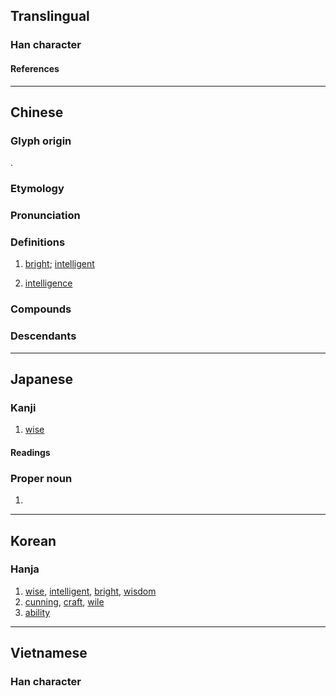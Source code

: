{{character info}}
==Translingual==

===Han character===
{{Han char|rn=61|rad=心|as=11|sn=15|four=55337|canj=QJSMP|ids=⿱彗心}}

====References====
{{Han ref|kx=0399.180|dkj=11116|dj=0739.060|hdz=42340.050|uh=6167}}

----

==Chinese==
{{zh-forms}}

===Glyph origin===
{{Han etym}}
{{Han compound|彗|心|c1=p|c2=s|t2=heart|ls=psc}}.

===Etymology===
{{rfe|zh}}

===Pronunciation===
{{zh-pron
|m=huì
|m-s=hui4
|c=wai6,wai3
|c-t=fei5
|g=fii5
|h=pfs=fi;gd=fi4
|j=hui3
|md=hiê
|mn=hūi/qz,tw:hōe
|mn-t=hui6/goi7
|mn-t_note=hui6 - literary; goi7 - vernacular
|w=3hhue
|x=fei4
|mc=y
|oc=y
|cat=a,n
}}

===Definitions===
{{zh-hanzi}}

# [[bright]]; [[intelligent]]
#: {{zh-syn|聰}}
# [[intelligence]]

===Compounds===
{{zh-der|別具慧眼|慧覺|慧沼|慧根|慧心巧手|慧思|內慧|慧目|慧黠|慧遠|慧能|慧給|慧眼獨具|慧火|慧海|慧日|慧文|慧心巧思|慧心|慧寂|慧典|慧南|不慧|慧皎|慧業|慧眼|慧劍|好行小慧|慧悟|宿慧|人工智慧|獨具慧眼|璅慧|早慧|牙後慧|穎慧|秀外慧中|福慧|牙慧|明慧|敏慧|智慧|智慧劍|拾人牙慧|黠慧|詠雪之慧|靈慧|聰慧|賢慧|智慧城}}

===Descendants===
{{CJKV|||혜}}

----

==Japanese==

===Kanji===
{{ja-kanji|grade=|rs=心11}}

# [[wise]]

====Readings====
{{ja-readings
|goon=え<ゑ
|kanon=けい
|kun=さと-い, さと-る
}}

===Proper noun===
{{ja-pos|proper|けい|さとし}}

# {{given name|ja|male|sort=けい}}

----

==Korean==

===Hanja===
{{ko-hanja|슬기롭다|슬기로울|혜}}

# [[wise]], [[intelligent]], [[bright]], [[wisdom]]
# [[cunning]], [[craft]], [[wile]]
# [[ability]]

----

==Vietnamese==

===Han character===
{{vi-readings|rs=心11|reading=Huệ}}